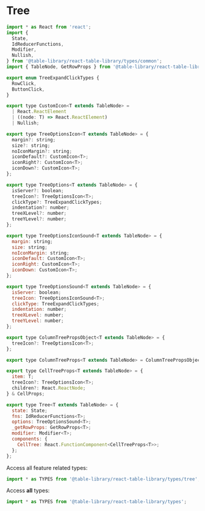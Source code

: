 
<Meta title="Types/Tree" />

# Tree

```javascript
import * as React from 'react';
import {
  State,
  IdReducerFunctions,
  Modifier,
  Nullish,
} from '@table-library/react-table-library/types/common';
import { TableNode, GetRowProps } from '@table-library/react-table-library/types/table';

export enum TreeExpandClickTypes {
  RowClick,
  ButtonClick,
}

export type CustomIcon<T extends TableNode> =
  | React.ReactElement
  | ((node: T) => React.ReactElement)
  | Nullish;

export type TreeOptionsIcon<T extends TableNode> = {
  margin?: string;
  size?: string;
  noIconMargin?: string;
  iconDefault?: CustomIcon<T>;
  iconRight?: CustomIcon<T>;
  iconDown?: CustomIcon<T>;
};

export type TreeOptions<T extends TableNode> = {
  isServer?: boolean;
  treeIcon?: TreeOptionsIcon<T>;
  clickType?: TreeExpandClickTypes;
  indentation?: number;
  treeXLevel?: number;
  treeYLevel?: number;
};

export type TreeOptionsIconSound<T extends TableNode> = {
  margin: string;
  size: string;
  noIconMargin: string;
  iconDefault: CustomIcon<T>;
  iconRight: CustomIcon<T>;
  iconDown: CustomIcon<T>;
};

export type TreeOptionsSound<T extends TableNode> = {
  isServer: boolean;
  treeIcon: TreeOptionsIconSound<T>;
  clickType: TreeExpandClickTypes;
  indentation: number;
  treeXLevel: number;
  treeYLevel: number;
};

export type ColumnTreePropsObject<T extends TableNode> = {
  treeIcon?: TreeOptionsIcon<T>;
};

export type ColumnTreeProps<T extends TableNode> = ColumnTreePropsObject<T> | boolean;

export type CellTreeProps<T extends TableNode> = {
  item: T;
  treeIcon?: TreeOptionsIcon<T>;
  children?: React.ReactNode;
} & CellProps;

export type Tree<T extends TableNode> = {
  state: State;
  fns: IdReducerFunctions<T>;
  options: TreeOptionsSound<T>;
  _getRowProps: GetRowProps<T>;
  modifier: Modifier<T>;
  components: {
    CellTree: React.FunctionComponent<CellTreeProps<T>>;
  };
};
```

Access all feature related types:

```javascript
import * as TYPES from '@table-library/react-table-library/types/tree';
```

Access **all** types:

```javascript
import * as TYPES from '@table-library/react-table-library/types';
```
